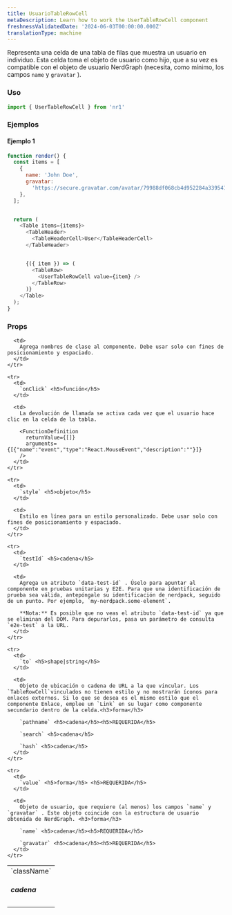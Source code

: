 ```yaml
---
title: UsuarioTableRowCell
metaDescription: Learn how to work the UserTableRowCell component
freshnessValidatedDate: '2024-06-03T00:00:00.000Z'
translationType: machine
---
```


Representa una celda de una tabla de filas que muestra un usuario en individuo. Esta celda toma el objeto de usuario como hijo, que a su vez es compatible con el objeto de usuario NerdGraph (necesita, como mínimo, los campos `name` y `gravatar` ).

### Uso

```js
import { UserTableRowCell } from 'nr1'
```

### Ejemplos

#### Ejemplo 1

```js
function render() {
  const items = [
    {
      name: 'John Doe',
      gravatar:
        'https://secure.gravatar.com/avatar/79988df068cb4d952284a3395412dc4f',
    },
  ];


  return (
    <Table items={items}>
      <TableHeader>
        <TableHeaderCell>User</TableHeaderCell>
      </TableHeader>


      {({ item }) => (
        <TableRow>
          <UserTableRowCell value={item} />
        </TableRow>
      )}
    </Table>
  );
}
```

### Props

<table>
  <tbody>
    <tr>
      <td>
        `className` <h5>cadena</h5>
      </td>

      <td>
        Agrega nombres de clase al componente. Debe usar solo con fines de posicionamiento y espaciado.
      </td>
    </tr>

    <tr>
      <td>
        `onClick` <h5>función</h5>
      </td>

      <td>
        La devolución de llamada se activa cada vez que el usuario hace clic en la celda de la tabla.

        <FunctionDefinition
          returnValue={[]}
          arguments={[{"name":"event","type":"React.MouseEvent","description":""}]}
        />
      </td>
    </tr>

    <tr>
      <td>
        `style` <h5>objeto</h5>
      </td>

      <td>
        Estilo en línea para un estilo personalizado. Debe usar solo con fines de posicionamiento y espaciado.
      </td>
    </tr>

    <tr>
      <td>
        `testId` <h5>cadena</h5>
      </td>

      <td>
        Agrega un atributo `data-test-id` . Úselo para apuntar al componente en pruebas unitarias y E2E. Para que una identificación de prueba sea válida, antepóngale su identificación de nerdpack, seguido de un punto. Por ejemplo, `my-nerdpack.some-element`.

        **Nota:** Es posible que no veas el atributo `data-test-id` ya que se eliminan del DOM. Para depurarlos, pasa un parámetro de consulta `e2e-test` a la URL.
      </td>
    </tr>

    <tr>
      <td>
        `to` <h5>shape|string</h5>
      </td>

      <td>
        Objeto de ubicación o cadena de URL a la que vincular. Los `TableRowCell`vinculados no tienen estilo y no mostrarán íconos para enlaces externos. Si lo que se desea es el mismo estilo que el componente Enlace, emplee un `Link` en su lugar como componente secundario dentro de la celda.<h3>forma</h3>

        `pathname` <h5>cadena</h5><h5>REQUERIDA</h5>

        `search` <h5>cadena</h5>

        `hash` <h5>cadena</h5>
      </td>
    </tr>

    <tr>
      <td>
        `value` <h5>forma</h5> <h5>REQUERIDA</h5>
      </td>

      <td>
        Objeto de usuario, que requiere (al menos) los campos `name` y `gravatar` . Este objeto coincide con la estructura de usuario obtenida de NerdGraph. <h3>forma</h3>

        `name` <h5>cadena</h5><h5>REQUERIDA</h5>

        `gravatar` <h5>cadena</h5><h5>REQUERIDA</h5>
      </td>
    </tr>
  </tbody>
</table>